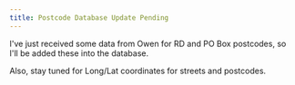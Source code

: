 ```yaml
---
title: Postcode Database Update Pending
---
```

I've just received some data from Owen for RD and PO Box postcodes, so I'll be added these into the database.  

Also, stay tuned for Long/Lat coordinates for streets and postcodes.  


